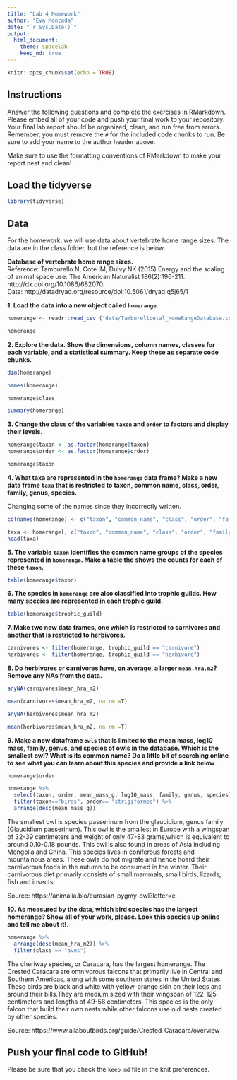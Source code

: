 ```yaml
---
title: "Lab 4 Homework"
author: "Eva Moncada"
date: "`r Sys.Date()`"
output:
  html_document: 
    theme: spacelab
    keep_md: true
---
```


```r
knitr::opts_chunk$set(echo = TRUE)
```

## Instructions
Answer the following questions and complete the exercises in RMarkdown. Please embed all of your code and push your final work to your repository. Your final lab report should be organized, clean, and run free from errors. Remember, you must remove the `#` for the included code chunks to run. Be sure to add your name to the author header above.  

Make sure to use the formatting conventions of RMarkdown to make your report neat and clean!  

## Load the tidyverse
```r
library(tidyverse)
```

## Data
For the homework, we will use data about vertebrate home range sizes. The data are in the class folder, but the reference is below.  

**Database of vertebrate home range sizes.**  
Reference: Tamburello N, Cote IM, Dulvy NK (2015) Energy and the scaling of animal space use. The American Naturalist 186(2):196-211. http://dx.doi.org/10.1086/682070.  
Data: http://datadryad.org/resource/doi:10.5061/dryad.q5j65/1  

**1. Load the data into a new object called `homerange`.**
```r
homerange <- readr::read_csv ("data/Tamburelloetal_HomeRangeDatabase.csv")
```
```r
homerange
```

**2. Explore the data. Show the dimensions, column names, classes for each variable, and a statistical summary. Keep these as separate code chunks.**  
```r
dim(homerange)
```

```r
names(homerange)
```

```r
homerange$class
```

```r
summary(homerange)
```

**3. Change the class of the variables `taxon` and `order` to factors and display their levels.**  
```r
homerange$taxon <- as.factor(homerange$taxon)
homerange$order <- as.factor(homerange$order)
```

```r
homerange$taxon
```


**4. What taxa are represented in the `homerange` data frame? Make a new data frame `taxa` that is restricted to taxon, common name, class, order, family, genus, species.**  

Changing some of the names since they incorrectly written. 

```r
colnames(homerange) <- c("taxon", "common_name", "class", "order", "family", "genus", "species", "primary_method", "N", "mean_mass_g", "log10_mass", "alternative_mass_reference", "mean_hra_m2", "log10_hra", "hra_reference", "realm", "thermoregulation", "locomotion", "trophic_guild", "dimension", "prey_mass", "log10_prey_mass", "PPMR", "prey_size_reference")
```


```r
taxa <- homerange[, c("taxon", "common_name", "class", "order", "family", "genus", "species")]
head(taxa)
```

**5. The variable `taxon` identifies the common name groups of the species represented in `homerange`. Make a table the shows the counts for each of these `taxon`.**  
```r
table(homerange$taxon)
```

**6. The species in `homerange` are also classified into trophic guilds. How many species are represented in each trophic guild.**  
```r
table(homerange$trophic_guild)
```

**7. Make two new data frames, one which is restricted to carnivores and another that is restricted to herbivores.**  

```r
carnivores <- filter(homerange, trophic_guild == "carnivore")
herbivores <- filter(homerange, trophic_guild == "herbivore")
```

**8. Do herbivores or carnivores have, on average, a larger `mean.hra.m2`? Remove any NAs from the data.**  
```r
anyNA(carnivores$mean_hra_m2)
```

```r
mean(carnivores$mean_hra_m2, na.rm =T)
```


```r
anyNA(herbivores$mean_hra_m2)
```

```r
mean(herbivores$mean_hra_m2, na.rm =T)
```


**9. Make a new dataframe `owls` that is limited to the mean mass, log10 mass, family, genus, and species of owls in the database. Which is the smallest owl? What is its common name? Do a little bit of searching online to see what you can learn about this species and provide a link below** 

```r
homerange$order
```

```r
homerange %>% 
  select(taxon, order, mean_mass_g, log10_mass, family, genus, species) %>% 
  filter(taxon=="birds", order== "strigiformes") %>% 
  arrange(desc(mean_mass_g))
```
The smallest owl is species passerinum from the glaucidium, genus family (Glaucidium passerinum). This  owl is the smallest in Europe with a wingspan of 32-39 centimeters and weight of only 47-83 grams,which is equivalent to around 0.10-0.18 pounds. This owl is also found in areas of Asia including Mongolia and China. This species lives in coniferous forests and mountainous areas. These owls do not migrate and hence hoard their carnivorous foods in the autumn to be consumed in the winter. Their carnivorous diet primarily consists of small mammals, small birds, lizards, fish and insects. 

Source: https://animalia.bio/eurasian-pygmy-owl?letter=e

**10. As measured by the data, which bird species has the largest homerange? Show all of your work, please. Look this species up online and tell me about it!**.  
```r
homerange %>% 
  arrange(desc(mean_hra_m2)) %>% 
  filter(class == "aves")
```
The cheriway species, or Caracara, has the largest homerange. The Crested Caracara are omnivorous falcons that primarily live in Central and Southern Americas, along with some southern states in the United States. These birds are black and white with yellow-orange skin on their legs and around their bills.They are medium sized with their wingspan of 122-125 centimeters and lengths of 49-58 centimeters. This species is the only falcon that build their own nests while other falcons use old nests created by other species. 

Source: https://www.allaboutbirds.org/guide/Crested_Caracara/overview 

## Push your final code to GitHub!
Please be sure that you check the `keep md` file in the knit preferences.   